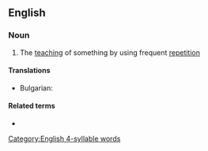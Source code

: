 ==English==
{{rfe|en}}
===Noun===
{{en-noun|~}}

# The [[teaching]] of something by using frequent [[repetition]]
====Translations====
{{trans-top|The [[teaching]] of something by using frequent [[repetition]]}}
* Bulgarian: {{t+|bg|втълпяване|n}}
{{trans-mid}}

{{trans-bottom}}
====Related terms====
* {{l|en|inculcate}}

[[Category:English 4-syllable words]]
